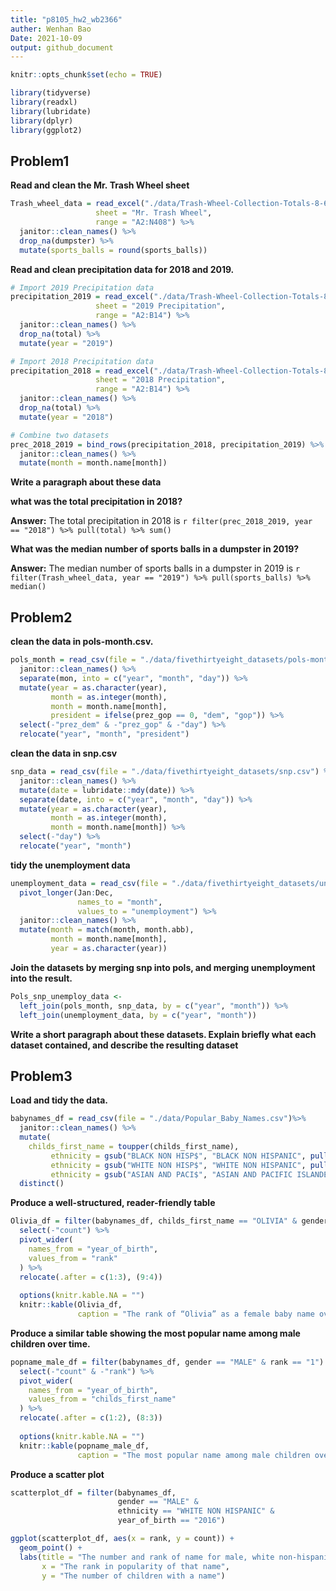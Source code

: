 ```yaml
---
title: "p8105_hw2_wb2366"
auther: Wenhan Bao
Date: 2021-10-09
output: github_document
---
```


```r
knitr::opts_chunk$set(echo = TRUE)
```

```r
library(tidyverse)
library(readxl)
library(lubridate)
library(dplyr)
library(ggplot2)
```

## Problem1

**Read and clean the Mr. Trash Wheel sheet**

```r
Trash_wheel_data = read_excel("./data/Trash-Wheel-Collection-Totals-8-6-19.xlsx", 
                   sheet = "Mr. Trash Wheel",
                   range = "A2:N408") %>% 
  janitor::clean_names() %>% 
  drop_na(dumpster) %>% 
  mutate(sports_balls = round(sports_balls))
```

**Read and clean precipitation data for 2018 and 2019.**

```r
# Import 2019 Precipitation data
precipitation_2019 = read_excel("./data/Trash-Wheel-Collection-Totals-8-6-19.xlsx", 
                   sheet = "2019 Precipitation",
                   range = "A2:B14") %>% 
  janitor::clean_names() %>% 
  drop_na(total) %>% 
  mutate(year = "2019")

# Import 2018 Precipitation data
precipitation_2018 = read_excel("./data/Trash-Wheel-Collection-Totals-8-6-19.xlsx", 
                   sheet = "2018 Precipitation",
                   range = "A2:B14") %>% 
  janitor::clean_names() %>% 
  drop_na(total) %>% 
  mutate(year = "2018")

# Combine two datasets
prec_2018_2019 = bind_rows(precipitation_2018, precipitation_2019) %>%
  janitor::clean_names() %>% 
  mutate(month = month.name[month])
```

**Write a paragraph about these data**

**what was the total precipitation in 2018?**

**Answer:** The total precipitation in 2018 is `r filter(prec_2018_2019, year == "2018") %>% pull(total) %>% sum()`

**What was the median number of sports balls in a dumpster in 2019?**

**Answer:** The median number of sports balls in a dumpster in 2019 is `r filter(Trash_wheel_data, year == "2019") %>% pull(sports_balls) %>% median()`

## Problem2

**clean the data in pols-month.csv.**
```r
pols_month = read_csv(file = "./data/fivethirtyeight_datasets/pols-month.csv")%>%
  janitor::clean_names() %>% 
  separate(mon, into = c("year", "month", "day")) %>% 
  mutate(year = as.character(year),
         month = as.integer(month),
         month = month.name[month],
         president = ifelse(prez_gop == 0, "dem", "gop")) %>% 
  select(-"prez_dem" & -"prez_gop" & -"day") %>% 
  relocate("year", "month", "president")
```

**clean the data in snp.csv**
```r
snp_data = read_csv(file = "./data/fivethirtyeight_datasets/snp.csv") %>% 
  janitor::clean_names() %>% 
  mutate(date = lubridate::mdy(date)) %>% 
  separate(date, into = c("year", "month", "day")) %>% 
  mutate(year = as.character(year),
         month = as.integer(month),
         month = month.name[month]) %>% 
  select(-"day") %>% 
  relocate("year", "month")
```

**tidy the unemployment data**
```r
unemployment_data = read_csv(file = "./data/fivethirtyeight_datasets/unemployment.csv") %>% 
  pivot_longer(Jan:Dec, 
               names_to = "month", 
               values_to = "unemployment") %>% 
  janitor::clean_names() %>% 
  mutate(month = match(month, month.abb),
         month = month.name[month],
         year = as.character(year))
```

**Join the datasets by merging snp into pols, and merging unemployment into the result.**
```r
Pols_snp_unemploy_data <- 
  left_join(pols_month, snp_data, by = c("year", "month")) %>% 
  left_join(unemployment_data, by = c("year", "month"))
```

**Write a short paragraph about these datasets. Explain briefly what each dataset contained, and describe the resulting dataset** 

## Problem3

**Load and tidy the data.**
```r
babynames_df = read_csv(file = "./data/Popular_Baby_Names.csv")%>%
  janitor::clean_names() %>% 
  mutate(
    childs_first_name = toupper(childs_first_name),
         ethnicity = gsub("BLACK NON HISP$", "BLACK NON HISPANIC", pull(.,ethnicity)),
         ethnicity = gsub("WHITE NON HISP$", "WHITE NON HISPANIC", pull(.,ethnicity)),
         ethnicity = gsub("ASIAN AND PACI$", "ASIAN AND PACIFIC ISLANDER", pull(.,ethnicity))) %>% 
  distinct()
```

**Produce a well-structured, reader-friendly table**
```r
Olivia_df = filter(babynames_df, childs_first_name == "OLIVIA" & gender == "FEMALE") %>% 
  select(-"count") %>% 
  pivot_wider(
    names_from = "year_of_birth",
    values_from = "rank"
  ) %>% 
  relocate(.after = c(1:3), (9:4))
  
  options(knitr.kable.NA = "")
  knitr::kable(Olivia_df, 
               caption = "The rank of “Olivia” as a female baby name over time")
```


**Produce a similar table showing the most popular name among male children over time.**
```r
popname_male_df = filter(babynames_df, gender == "MALE" & rank == "1") %>% 
  select(-"count" & -"rank") %>% 
  pivot_wider(
    names_from = "year_of_birth",
    values_from = "childs_first_name"
  ) %>% 
  relocate(.after = c(1:2), (8:3))
  
  options(knitr.kable.NA = "")
  knitr::kable(popname_male_df, 
               caption = "The most popular name among male children over time")
```

**Produce a scatter plot**
```r
scatterplot_df = filter(babynames_df,
                        gender == "MALE" &
                        ethnicity == "WHITE NON HISPANIC" &
                        year_of_birth == "2016")

ggplot(scatterplot_df, aes(x = rank, y = count)) + 
  geom_point() +
  labs(title = "The number and rank of name for male, white non-hispanic children born in 2016", 
       x = "The rank in popularity of that name", 
       y = "The number of children with a name")
```






